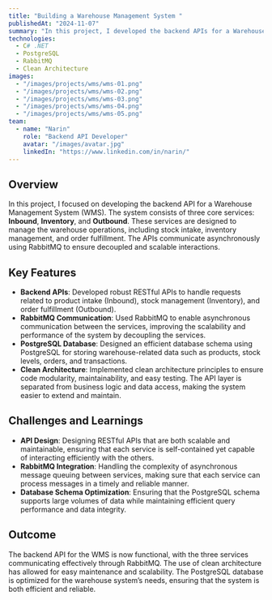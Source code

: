 ```yaml
---
title: "Building a Warehouse Management System "
publishedAt: "2024-11-07"
summary: "In this project, I developed the backend APIs for a Warehouse Management System (WMS), using C# .NET for the services and PostgreSQL for data persistence."
technologies:
  - C# .NET
  - PostgreSQL
  - RabbitMQ
  - Clean Architecture
images:
  - "/images/projects/wms/wms-01.png"
  - "/images/projects/wms/wms-02.png"
  - "/images/projects/wms/wms-03.png"
  - "/images/projects/wms/wms-04.png"
  - "/images/projects/wms/wms-05.png"
team:
  - name: "Narin"
    role: "Backend API Developer"
    avatar: "/images/avatar.jpg"
    linkedIn: "https://www.linkedin.com/in/narin/"
---
```


## Overview

In this project, I focused on developing the backend API for a Warehouse Management System (WMS). The system consists of three core services: **Inbound**, **Inventory**, and **Outbound**. These services are designed to manage the warehouse operations, including stock intake, inventory management, and order fulfillment. The APIs communicate asynchronously using RabbitMQ to ensure decoupled and scalable interactions.

## Key Features

- **Backend APIs**: Developed robust RESTful APIs to handle requests related to product intake (Inbound), stock management (Inventory), and order fulfillment (Outbound).
- **RabbitMQ Communication**: Used RabbitMQ to enable asynchronous communication between the services, improving the scalability and performance of the system by decoupling the services.
- **PostgreSQL Database**: Designed an efficient database schema using PostgreSQL for storing warehouse-related data such as products, stock levels, orders, and transactions.
- **Clean Architecture**: Implemented clean architecture principles to ensure code modularity, maintainability, and easy testing. The API layer is separated from business logic and data access, making the system easier to extend and maintain.

## Challenges and Learnings

- **API Design**: Designing RESTful APIs that are both scalable and maintainable, ensuring that each service is self-contained yet capable of interacting efficiently with the others.
- **RabbitMQ Integration**: Handling the complexity of asynchronous message queuing between services, making sure that each service can process messages in a timely and reliable manner.
- **Database Schema Optimization**: Ensuring that the PostgreSQL schema supports large volumes of data while maintaining efficient query performance and data integrity.

## Outcome

The backend API for the WMS is now functional, with the three services communicating effectively through RabbitMQ. The use of clean architecture has allowed for easy maintenance and scalability. The PostgreSQL database is optimized for the warehouse system’s needs, ensuring that the system is both efficient and reliable.

